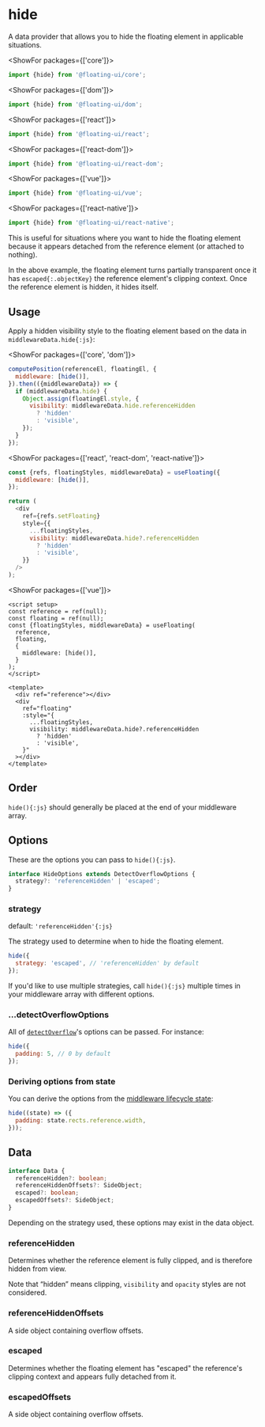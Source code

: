 <PageCard>

# hide

A data provider that allows you to hide the floating element in
applicable situations.

<MiddlewareContainer>
  <MiddlewareBadge type="Data Provider" />
</MiddlewareContainer>

<ShowFor packages={['core']}>

```js
import {hide} from '@floating-ui/core';
```

</ShowFor>

<ShowFor packages={['dom']}>

```js
import {hide} from '@floating-ui/dom';
```

</ShowFor>

<ShowFor packages={['react']}>

```js
import {hide} from '@floating-ui/react';
```

</ShowFor>

<ShowFor packages={['react-dom']}>

```js
import {hide} from '@floating-ui/react-dom';
```

</ShowFor>

<ShowFor packages={['vue']}>

```js
import {hide} from '@floating-ui/vue';
```

</ShowFor>

<ShowFor packages={['react-native']}>

```js
import {hide} from '@floating-ui/react-native';
```

</ShowFor>

This is useful for situations where you want to hide the floating
element because it appears detached from the reference element
(or attached to nothing).

</PageCard>

<div className="flex flex-col gap-4">
  <Chrome
    label="Scroll up"
    center
    scrollable="y"
    className="h-96"
    scrollHeight={325}
  >
    <Floating
      portaled
      middleware={[{name: 'offset', options: 5}, {name: 'hide'}]}
    >
      <div className="grid h-32 w-32 place-items-center border-2 border-dashed border-gray-1000" />
    </Floating>
  </Chrome>
</div>

In the above example, the floating element turns partially
transparent once it has `escaped{:.objectKey}` the reference
element's clipping context. Once the reference element is hidden,
it hides itself.

## Usage

Apply a hidden visibility style to the floating element based on
the data in `middlewareData.hide{:js}`:

<ShowFor packages={['core', 'dom']}>

```js
computePosition(referenceEl, floatingEl, {
  middleware: [hide()],
}).then(({middlewareData}) => {
  if (middlewareData.hide) {
    Object.assign(floatingEl.style, {
      visibility: middlewareData.hide.referenceHidden
        ? 'hidden'
        : 'visible',
    });
  }
});
```

</ShowFor>

<ShowFor packages={['react', 'react-dom', 'react-native']}>

```js /middlewareData/
const {refs, floatingStyles, middlewareData} = useFloating({
  middleware: [hide()],
});

return (
  <div
    ref={refs.setFloating}
    style={{
      ...floatingStyles,
      visibility: middlewareData.hide?.referenceHidden
        ? 'hidden'
        : 'visible',
    }}
  />
);
```

</ShowFor>

<ShowFor packages={['vue']}>

```vue /middlewareData/
<script setup>
const reference = ref(null);
const floating = ref(null);
const {floatingStyles, middlewareData} = useFloating(
  reference,
  floating,
  {
    middleware: [hide()],
  }
);
</script>

<template>
  <div ref="reference"></div>
  <div
    ref="floating"
    :style="{
      ...floatingStyles,
      visibility: middlewareData.hide?.referenceHidden
        ? 'hidden'
        : 'visible',
    }"
  ></div>
</template>
```

</ShowFor>

## Order

`hide(){:js}` should generally be placed at the end of your
middleware array.

## Options

These are the options you can pass to `hide(){:js}`.

```ts
interface HideOptions extends DetectOverflowOptions {
  strategy?: 'referenceHidden' | 'escaped';
}
```

### strategy

default: `'referenceHidden'{:js}`

The strategy used to determine when to hide the floating element.

```js
hide({
  strategy: 'escaped', // 'referenceHidden' by default
});
```

If you'd like to use multiple strategies, call `hide(){:js}`
multiple times in your middleware array with different options.

### ...detectOverflowOptions

All of [`detectOverflow`](/docs/detectOverflow#options)'s options
can be passed. For instance:

```js
hide({
  padding: 5, // 0 by default
});
```

### Deriving options from state

You can derive the options from the
[middleware lifecycle state](/docs/middleware#middlewarestate):

```js
hide((state) => ({
  padding: state.rects.reference.width,
}));
```

## Data

```ts
interface Data {
  referenceHidden?: boolean;
  referenceHiddenOffsets?: SideObject;
  escaped?: boolean;
  escapedOffsets?: SideObject;
}
```

Depending on the strategy used, these options may exist in the
data object.

### referenceHidden

Determines whether the reference element is fully clipped, and is
therefore hidden from view.

Note that “hidden” means clipping, `visibility` and `opacity`
styles are not considered.

### referenceHiddenOffsets

A side object containing overflow offsets.

### escaped

Determines whether the floating element has "escaped" the
reference's clipping context and appears fully detached from it.

### escapedOffsets

A side object containing overflow offsets.
